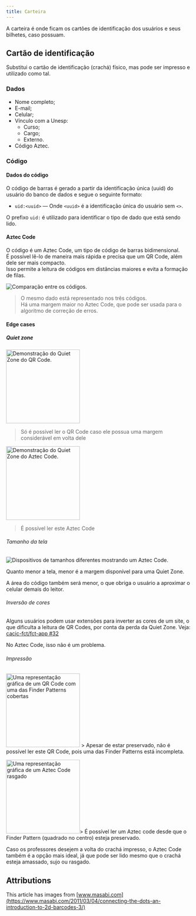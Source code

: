 ```yaml
---
title: Carteira
---
```



A carteira é onde ficam os cartões de identificação dos usuários e seus bilhetes, caso possuam.

## Cartão de identificação

Substitui o cartão de identificação (crachá) físico, mas pode ser impresso e utilizado como tal.

### Dados

- Nome completo;
- E-mail;
- Celular;
- Vínculo com a Unesp:
  - Curso;
  - Cargo;
  - Externo.
- Código Aztec.

### Código

#### Dados do código

O código de barras é gerado a partir da identificação única (uuid) do usuário do banco de dados e segue o seguinte formato:

- `uid:<uuid>` — Onde `<uuid>` é a identificação única do usuário sem `<>`.

O prefixo `uid:` é utilizado para identificar o tipo de dado que está sendo lido.

#### Aztec Code

O código é um Aztec Code, um tipo de código de barras bidimensional.  
É possível lê-lo de maneira mais rápida e precisa que um QR Code, além dele ser mais compacto.  
Isso permite a leitura de códigos em distâncias maiores e evita a formação de filas.

<Image src={comparison} alt="Comparação entre os códigos." />

> O mesmo dado está representado nos três códigos.  
>  Há uma margem maior no Aztec Code, que pode ser usada para o algoritmo de correção de erros.

#### Edge cases

##### Quiet zone

<Image src={quietZoneQR} alt="Demonstração do Quiet Zone do QR Code." width="200" />

> Só é possível ler o QR Code caso ele possua uma margem considerável em volta dele

<Image src={quietZoneAztec} alt="Demonstração do Quiet Zone do Aztec Code." width="200" />

> É possível ler este Aztec Code

###### Tamanho da tela

<Image src={devices} alt="Dispositivos de tamanhos diferentes mostrando um Aztec Code." />

Quanto menor a tela, menor é a margem disponível para uma Quiet Zone.

A área do código também será menor, o que obriga o usuário a aproximar o celular demais do leitor.

###### Inversão de cores

Alguns usuários podem usar extensões para inverter as cores de um site, o que dificulta a leitura de QR Codes, por conta da perda da Quiet Zone. Veja: [cacic-fct/fct-app #32](https://github.com/cacic-fct/fct-app/pull/32)

No Aztec Code, isso não é um problema.

###### Impressão

<Image src={damagedQR} alt="Uma representação gráfica de um QR Code com uma das Finder Patterns cobertas" width="200" />
> Apesar de estar preservado, não é possível ler este QR Code, pois uma das Finder Patterns está incompleta.

<Image src={damagedAztec} alt="Uma representação gráfica de um Aztec Code rasgado" width="200" />> É possível ler um
Aztec code desde que o Finder Pattern (quadrado no centro) esteja preservado.

Caso os professores desejem a volta do crachá impresso, o Aztec Code também é a opção mais ideal, já que pode ser lido mesmo que o crachá esteja amassado, sujo ou rasgado.

## Attributions

This article has images from [www.masabi.com](https://www.masabi.com/2011/03/04/connecting-the-dots-an-introduction-to-2d-barcodes-3/)

